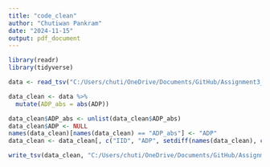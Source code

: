 ---
title: "code_clean"
author: "Chutiwan Pankram"
date: "2024-11-15"
output: pdf_document
---
```{r}
library(readr)
library(tidyverse)

data <- read_tsv("C:/Users/chuti/OneDrive/Documents/GitHub/Assignment3_6737933/raw_data/PlateletHW.tsv")

data_clean <- data %>%
  mutate(ADP_abs = abs(ADP))

data_clean$ADP_abs <- unlist(data_clean$ADP_abs)
data_clean$ADP <- NULL
names(data_clean)[names(data_clean) == "ADP_abs"] <- "ADP"
data_clean <- data_clean[, c("IID", "ADP", setdiff(names(data_clean), c("IID", "ADP")))]

write_tsv(data_clean, "C:/Users/chuti/OneDrive/Documents/GitHub/Assignment3_6737933/clean_data/PlateletHW_clean.tsv")
```

